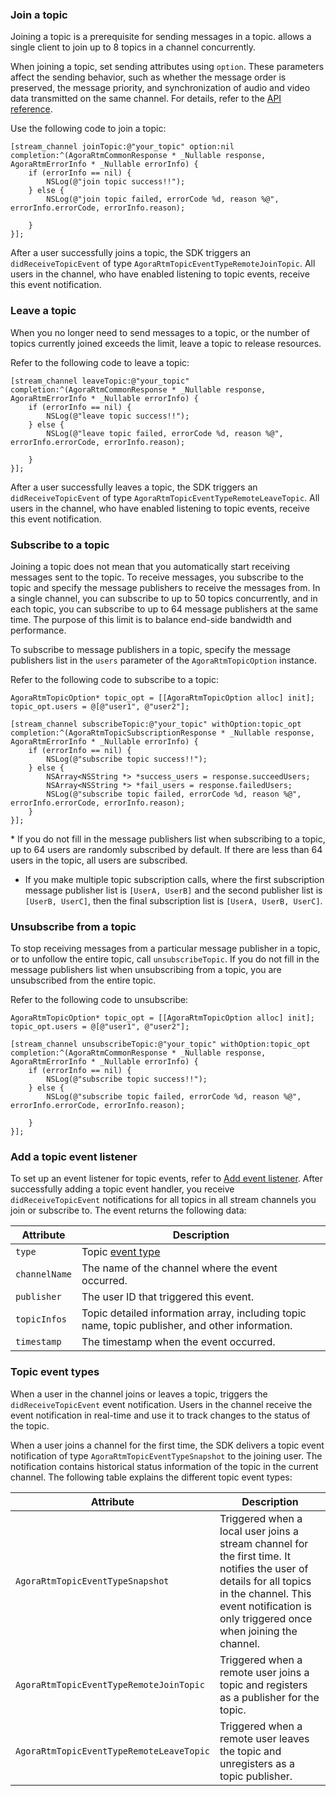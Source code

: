 <PlatformWrapper platform="ios, macos">

### Join a topic

Joining a topic is a prerequisite for sending messages in a topic. <Vg k="SIG" /> allows a single client to join up to 8 topics in a channel concurrently. 

When joining a topic, set sending attributes using `option`. These parameters affect the sending behavior, such as whether the message order is preserved, the message priority, and synchronization of audio and video data transmitted on the same channel. For details, refer to the [API reference](../reference/api#topicjoinpropsag_platform).

Use the following code to join a topic:

```objc
[stream_channel joinTopic:@"your_topic" option:nil completion:^(AgoraRtmCommonResponse * _Nullable response, AgoraRtmErrorInfo * _Nullable errorInfo) {
    if (errorInfo == nil) {
        NSLog(@"join topic success!!");
    } else {
        NSLog(@"join topic failed, errorCode %d, reason %@", errorInfo.errorCode, errorInfo.reason);

    }
}];
```

After a user successfully joins a topic, the SDK triggers an `didReceiveTopicEvent` of type `AgoraRtmTopicEventTypeRemoteJoinTopic`. All users in the channel, who have enabled listening to topic events, receive this event notification.

### Leave a topic

When you no longer need to send messages to a topic, or the number of topics currently joined exceeds the limit, leave a topic to release resources. 

Refer to the following code to leave a topic:

```objc
[stream_channel leaveTopic:@"your_topic" completion:^(AgoraRtmCommonResponse * _Nullable response, AgoraRtmErrorInfo * _Nullable errorInfo) {
    if (errorInfo == nil) {
        NSLog(@"leave topic success!!");
    } else {
        NSLog(@"leave topic failed, errorCode %d, reason %@", errorInfo.errorCode, errorInfo.reason);

    }
}];
```

After a user successfully leaves a topic, the SDK triggers an `didReceiveTopicEvent` of type `AgoraRtmTopicEventTypeRemoteLeaveTopic`. All users in the channel, who have enabled listening to topic events, receive this event notification.

### Subscribe to a topic
Joining a topic does not mean that you automatically start receiving messages sent to the topic. To receive messages, you subscribe to the topic and specify the message publishers to receive the messages from. In a single channel, you can subscribe to up to 50 topics concurrently, and in each topic, you can subscribe to up to 64 message publishers at the same time. The purpose of this limit is to balance end-side bandwidth and performance.

To subscribe to message publishers in a topic, specify the message publishers list in the `users` parameter of the `AgoraRtmTopicOption` instance. 

Refer to the following code to subscribe to a topic:

```objc
AgoraRtmTopicOption* topic_opt = [[AgoraRtmTopicOption alloc] init];
topic_opt.users = @[@"user1", @"user2"];

[stream_channel subscribeTopic:@"your_topic" withOption:topic_opt completion:^(AgoraRtmTopicSubscriptionResponse * _Nullable response, AgoraRtmErrorInfo * _Nullable errorInfo) {
    if (errorInfo == nil) {
        NSLog(@"subscribe topic success!!");
    } else {
        NSArray<NSString *> *success_users = response.succeedUsers;
        NSArray<NSString *> *fail_users = response.failedUsers;
        NSLog(@"subscribe topic failed, errorCode %d, reason %@", errorInfo.errorCode, errorInfo.reason);
    }
}];
```

<Admonition type="info">
* If you do not fill in the message publishers list when subscribing to a topic, up to 64 users are randomly subscribed by default. If there are less than 64 users in the topic, all users are subscribed. 

* If you make multiple topic subscription calls, where the first subscription message publisher list is `[UserA, UserB]` and the second publisher list is `[UserB, UserC]`, then the final subscription list is `[UserA, UserB, UserC]`.
</Admonition>

### Unsubscribe from a topic

To stop receiving messages from a particular message publisher in a topic, or to unfollow the entire topic, call `unsubscribeTopic`. If you do not fill in the message publishers list when unsubscribing from a topic, you are unsubscribed from the entire topic.

Refer to the following code to unsubscribe:

```objc
AgoraRtmTopicOption* topic_opt = [[AgoraRtmTopicOption alloc] init];
topic_opt.users = @[@"user1", @"user2"];

[stream_channel unsubscribeTopic:@"your_topic" withOption:topic_opt completion:^(AgoraRtmCommonResponse * _Nullable response, AgoraRtmErrorInfo * _Nullable errorInfo) {
    if (errorInfo == nil) {
        NSLog(@"subscribe topic success!!");
    } else {
        NSLog(@"subscribe topic failed, errorCode %d, reason %@", errorInfo.errorCode, errorInfo.reason);

    }
}];
```

### Add a topic event listener

To set up an event listener for topic events, refer to [Add event listener](../get-started/add-event-listener). After successfully adding a topic event handler, you receive `didReceiveTopicEvent` notifications for all topics in all stream channels you join or subscribe to. The event returns the following data:

| Attribute     | Description           |
|---------------|-----------------------|
| `type`        | Topic [event type](#topic-event-types) |
| `channelName` | The name of the channel where the event occurred.  |
| `publisher`   | The user ID that triggered this event.  |
| `topicInfos`  | Topic detailed information array, including topic name, topic publisher, and other information. |
| `timestamp`   | The timestamp when the event occurred. |

### Topic event types

When a user in the channel joins or leaves a topic, <Vg k="SIG" /> triggers the `didReceiveTopicEvent` event notification. Users in the channel receive the event notification in real-time and use it to track changes to the status of the topic.

When a user joins a channel for the first time, the SDK delivers a topic event notification of type `AgoraRtmTopicEventTypeSnapshot` to the joining user. The notification contains historical status information of the topic in the current channel. The following table explains the different topic event types:

| Attribute     | Description           |
|---------------|-----------------------|
| `AgoraRtmTopicEventTypeSnapshot` | Triggered when a local user joins a stream channel for the first time. It notifies the user of details for all topics in the channel. This event notification is only triggered once when joining the channel. |
| `AgoraRtmTopicEventTypeRemoteJoinTopic` | Triggered when a remote user joins a topic and registers as a publisher for the topic. |
| `AgoraRtmTopicEventTypeRemoteLeaveTopic` | Triggered when a remote user leaves the topic and unregisters as a topic publisher. |

</PlatformWrapper>

